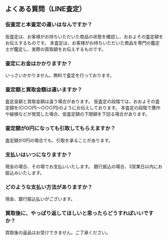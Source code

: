 ## よくある質問（LINE査定）

### 仮査定と本査定の違いはなんですか？
仮査定は、お客様がお持ちいただいた商品の状態を確認し、おおよその査定額をお伝えするものです。
本査定は、お客様がお持ちいただいた商品を専門の鑑定士が鑑定し、実際の買取額をお伝えするものです。

### 査定にお金はかかりますか？
いっさいかかりません。無料で査定を行っております。

### 査定額と買取金額は違いますか？
査定金額と買取金額は違う場合があります。
仮査定の段階では、おおよその査定額を(○○○円～○○○円)のようにお伝えしております。
本査定の段階で贋作や破損などが発覚した場合、仮査定額の下限額を下回る場合があります。

### 査定額が0円になっても引取してもらえますか？
査定額が0円の場合でも、引取を承ることがあります。

### 支払いはいつになりますか？
現金の場合、その場でお支払いいたします。
銀行振込の場合、3営業日以内にお振込みいたします。

### どのような支払い方法がありますか？
現金、銀行振込払いがございます。

### 買取後に、やっぱり返してほしいと思ったらどうすればいいですか？
買取後の返品はお受けできません。ご了承ください。


